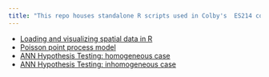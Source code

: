 ```yaml
---
title: "This repo houses standalone R scripts used in Colby's  ES214 course"
---
```


- [Loading and visualizing spatial data in R](Getting_started_with_R/Getting_started_with_R.html)
- [Poisson point process model](PPM/PPM_analysis.html)
- [ANN Hypothesis Testing: homogeneous case](Homogenous_ANN/Homogenous_ANN.html)
- [ANN Hypothesis Testing: inhomogeneous case](Inhomogenous_ANN/Inhomogenous_ANN.html)
